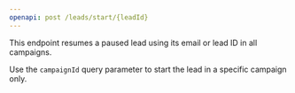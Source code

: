 ```yaml
---
openapi: post /leads/start/{leadId}
---
```


This endpoint resumes a paused lead using its email or lead ID in all campaigns.

Use the `campaignId` query parameter to start the lead in a specific campaign only.